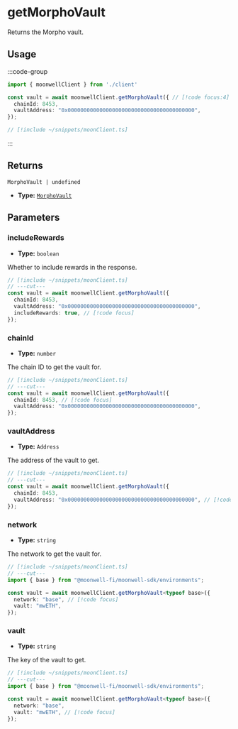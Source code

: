 
# getMorphoVault

Returns the Morpho vault.

## Usage

:::code-group

```ts twoslash [example.ts]
import { moonwellClient } from './client'

const vault = await moonwellClient.getMorphoVault({ // [!code focus:4]
  chainId: 8453,
  vaultAddress: "0x0000000000000000000000000000000000000000",
});
```

```ts twoslash [client.ts] filename="client.ts"
// [!include ~/snippets/moonClient.ts]
```

:::

## Returns

```
MorphoVault | undefined
```

- **Type:** [`MorphoVault`](/docs/glossary/types#morphovault)

## Parameters

### includeRewards

- **Type:** `boolean`

Whether to include rewards in the response.

```ts twoslash
// [!include ~/snippets/moonClient.ts]
// ---cut---
const vault = await moonwellClient.getMorphoVault({
  chainId: 8453,
  vaultAddress: "0x0000000000000000000000000000000000000000",
  includeRewards: true, // [!code focus]
});
```

### chainId

- **Type:** `number`

The chain ID to get the vault for.

```ts twoslash
// [!include ~/snippets/moonClient.ts]
// ---cut---
const vault = await moonwellClient.getMorphoVault({
  chainId: 8453, // [!code focus]
  vaultAddress: "0x0000000000000000000000000000000000000000",
});
```

### vaultAddress

- **Type:** `Address`

The address of the vault to get.

```ts twoslash
// [!include ~/snippets/moonClient.ts]
// ---cut---
const vault = await moonwellClient.getMorphoVault({
  chainId: 8453,
  vaultAddress: "0x0000000000000000000000000000000000000000", // [!code focus]
});
```

<NetworkMorphoVaultParameterInfo />

### network

- **Type:** `string`

The network to get the vault for.

```ts twoslash
// [!include ~/snippets/moonClient.ts]
// ---cut---
import { base } from "@moonwell-fi/moonwell-sdk/environments";

const vault = await moonwellClient.getMorphoVault<typeof base>({
  network: "base", // [!code focus]
  vault: "mwETH",
});
```

### vault

- **Type:** `string`

The key of the vault to get.

```ts twoslash
// [!include ~/snippets/moonClient.ts]
// ---cut---
import { base } from "@moonwell-fi/moonwell-sdk/environments";

const vault = await moonwellClient.getMorphoVault<typeof base>({
  network: "base",
  vault: "mwETH", // [!code focus]
});
```
